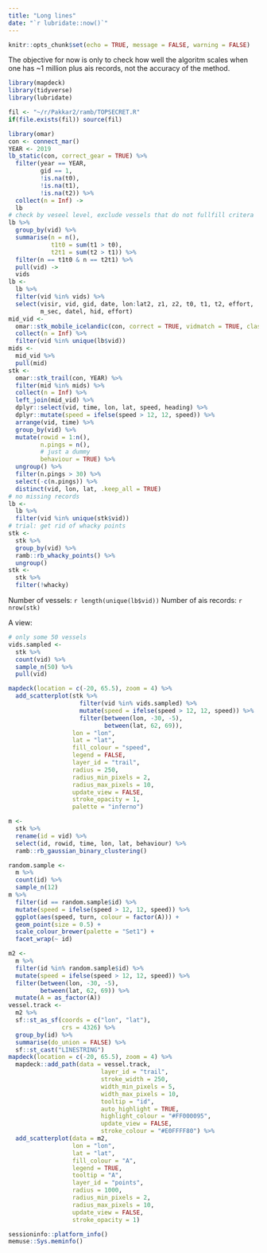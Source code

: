 ```yaml
---
title: "Long lines"
date: "`r lubridate::now()`"
---
```


```r
knitr::opts_chunk$set(echo = TRUE, message = FALSE, warning = FALSE)
```

The objective for now is only to check how well the algoritm scales when one has ~1 million plus ais records, not the accuracy of the method.

```r
library(mapdeck)
library(tidyverse)
library(lubridate)
```

```r
fil <- "~/r/Pakkar2/ramb/TOPSECRET.R"
if(file.exists(fil)) source(fil) 
```

```r
library(omar)
con <- connect_mar()
YEAR <- 2019
lb_static(con, correct_gear = TRUE) %>% 
  filter(year == YEAR,
         gid == 1, 
         !is.na(t0),
         !is.na(t1),
         !is.na(t2)) %>% 
  collect(n = Inf) ->
  lb
# check by veseel level, exclude vessels that do not fullfill critera
lb %>% 
  group_by(vid) %>% 
  summarise(n = n(),
            t1t0 = sum(t1 > t0),
            t2t1 = sum(t2 > t1)) %>% 
  filter(n == t1t0 & n == t2t1) %>% 
  pull(vid) ->
  vids
lb <- 
  lb %>% 
  filter(vid %in% vids) %>% 
  select(visir, vid, gid, date, lon:lat2, z1, z2, t0, t1, t2, effort,
         m_sec, datel, hid, effort)
mid_vid <- 
  omar::stk_mobile_icelandic(con, correct = TRUE, vidmatch = TRUE, classify = FALSE) %>% 
  collect(n = Inf) %>% 
  filter(vid %in% unique(lb$vid))
mids <-
  mid_vid %>% 
  pull(mid)
stk <- 
  omar::stk_trail(con, YEAR) %>% 
  filter(mid %in% mids) %>% 
  collect(n = Inf) %>% 
  left_join(mid_vid) %>% 
  dplyr::select(vid, time, lon, lat, speed, heading) %>% 
  dplyr::mutate(speed = ifelse(speed > 12, 12, speed)) %>% 
  arrange(vid, time) %>% 
  group_by(vid) %>% 
  mutate(rowid = 1:n(),
         n.pings = n(),
         # just a dummy
         behaviour = TRUE) %>% 
  ungroup() %>% 
  filter(n.pings > 30) %>% 
  select(-c(n.pings)) %>% 
  distinct(vid, lon, lat, .keep_all = TRUE)
# no missing records
lb <-
  lb %>% 
  filter(vid %in% unique(stk$vid))
# trial: get rid of whacky points
stk <- 
  stk %>% 
  group_by(vid) %>% 
  ramb::rb_whacky_points() %>% 
  ungroup()
stk <- 
  stk %>% 
  filter(!whacky) 
```

Number of vessels: `r length(unique(lb$vid))`
Number of ais records: `r nrow(stk)`

A view:
```r
# only some 50 vessels
vids.sampled <- 
  stk %>% 
  count(vid) %>% 
  sample_n(50) %>% 
  pull(vid)

mapdeck(location = c(-20, 65.5), zoom = 4) %>% 
  add_scatterplot(stk %>% 
                    filter(vid %in% vids.sampled) %>% 
                    mutate(speed = ifelse(speed > 12, 12, speed)) %>% 
                    filter(between(lon, -30, -5),
                           between(lat, 62, 69)),
                  lon = "lon", 
                  lat = "lat",
                  fill_colour = "speed",
                  legend = FALSE,
                  layer_id = "trail",
                  radius = 250,
                  radius_min_pixels = 2,
                  radius_max_pixels = 10,
                  update_view = FALSE,
                  stroke_opacity = 1,
                  palette = "inferno")
```

```r
m <- 
  stk %>% 
  rename(id = vid) %>% 
  select(id, rowid, time, lon, lat, behaviour) %>%
  ramb::rb_gaussian_binary_clustering()
```

```r
random.sample <- 
  m %>% 
  count(id) %>% 
  sample_n(12)
m %>% 
  filter(id == random.sample$id) %>% 
  mutate(speed = ifelse(speed > 12, 12, speed)) %>% 
  ggplot(aes(speed, turn, colour = factor(A))) +
  geom_point(size = 0.5) +
  scale_colour_brewer(palette = "Set1") +
  facet_wrap(~ id)
```

```r
m2 <- 
  m %>% 
  filter(id %in% random.sample$id) %>% 
  mutate(speed = ifelse(speed > 12, 12, speed)) %>% 
  filter(between(lon, -30, -5),
         between(lat, 62, 69)) %>% 
  mutate(A = as_factor(A))
vessel.track <- 
  m2 %>% 
  sf::st_as_sf(coords = c("lon", "lat"),
               crs = 4326) %>% 
  group_by(id) %>% 
  summarise(do_union = FALSE) %>%
  sf::st_cast("LINESTRING")
mapdeck(location = c(-20, 65.5), zoom = 4) %>% 
  mapdeck::add_path(data = vessel.track,
                          layer_id = "trail",
                          stroke_width = 250,
                          width_min_pixels = 5,
                          width_max_pixels = 10,
                          tooltip = "id",
                          auto_highlight = TRUE,
                          highlight_colour = "#FF000095",
                          update_view = FALSE,
                          stroke_colour = "#E0FFFF80") %>% 
  add_scatterplot(data = m2,
                  lon = "lon", 
                  lat = "lat",
                  fill_colour = "A",
                  legend = TRUE,
                  tooltip = "A",
                  layer_id = "points",
                  radius = 1000,
                  radius_min_pixels = 2,
                  radius_max_pixels = 10,
                  update_view = FALSE,
                  stroke_opacity = 1)
```


```r
sessioninfo::platform_info()
memuse::Sys.meminfo()
```

